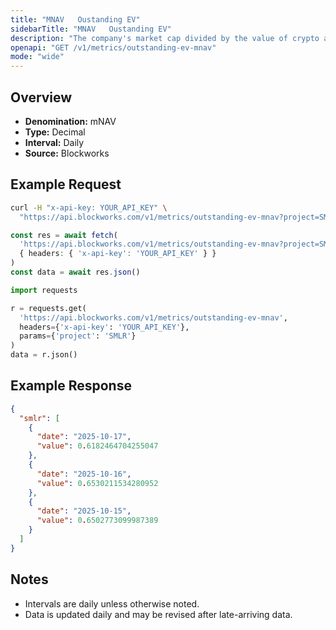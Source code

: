 ```yaml
---
title: "MNAV   Oustanding EV"
sidebarTitle: "MNAV   Oustanding EV"
description: "The company's market cap divided by the value of crypto asset holdings. Often called Basic mNAV, it is the most simplistic way to track the multiple the company trades at relative to its crypto assets held. This figure can be calculated using both the market cap and the enterprise value. Some Companies may hold a considerable amount of cash that has not yet been deployed into crypto, which the Enterprise Value calculation highlights."
openapi: "GET /v1/metrics/outstanding-ev-mnav"
mode: "wide"
---
```


## Overview

- **Denomination:** mNAV
- **Type:** Decimal
- **Interval:** Daily
- **Source:** Blockworks

## Example Request

<CodeGroup>

```bash cURL
curl -H "x-api-key: YOUR_API_KEY" \
  "https://api.blockworks.com/v1/metrics/outstanding-ev-mnav?project=SMLR"
```

```typescript TypeScript
const res = await fetch(
  'https://api.blockworks.com/v1/metrics/outstanding-ev-mnav?project=SMLR',
  { headers: { 'x-api-key': 'YOUR_API_KEY' } }
)
const data = await res.json()
```

```python Python
import requests

r = requests.get(
  'https://api.blockworks.com/v1/metrics/outstanding-ev-mnav',
  headers={'x-api-key': 'YOUR_API_KEY'},
  params={'project': 'SMLR'}
)
data = r.json()
```

</CodeGroup>

## Example Response

```json
{
  "smlr": [
    {
      "date": "2025-10-17",
      "value": 0.6182464704255047
    },
    {
      "date": "2025-10-16",
      "value": 0.6530211534280952
    },
    {
      "date": "2025-10-15",
      "value": 0.6502773099987389
    }
  ]
}
```

## Notes
- Intervals are daily unless otherwise noted.
- Data is updated daily and may be revised after late-arriving data.